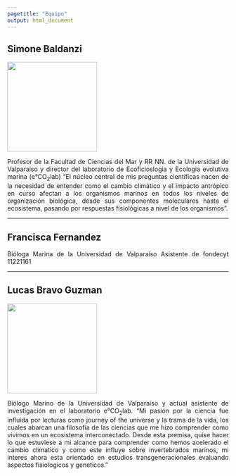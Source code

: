 ```yaml
---
pagetitle: "Equipo"
output: html_document
---
```


## Simone Baldanzi

![](images/simone.jpeg){width="5.4cm"}

::: {style="text-align: justify"}
Profesor de la Facultad de Ciencias del Mar y RR NN. de la Universidad
de Valparaiso y director del laboratorio de Ecoficioslogia y Ecologia
evolutiva marina (e°CO~2~lab) "El núcleo central de mis preguntas
científicas nacen de la necesidad de entender como el cambio climático y
el impacto antrópico en curso afectan a los organismos marinos en todos
los niveles de organización biológica, desde sus componentes moleculares
hasta el ecosistema, pasando por respuestas fisiológicas a nivel de los
organismos".
:::

------------------------------------------------------------------------

## Francisca Fernandez

::: {style="text-align: justify"}
Bióloga Marina de la Universidad de Valparaíso Asistente de fondecyt
11221161
:::

------------------------------------------------------------------------

## Lucas Bravo Guzman

![](images/lucas.jpg){width="5.4cm"}

::: {style="text-align: justify"}
Biólogo Marino de la Universidad de Valparaíso y actual asistente de
investigación en el laboratorio e°CO~2~lab. "Mi pasión por la ciencia
fue influida por lecturas como journey of the universe y la trama de la
vida, los cuales abarcan una filosofía de las ciencias que me hizo
comprender como vivimos en un ecosistema interconectado. Desde esta
premisa, quise hacer lo que estuviese a mi alcance para comprender como
hemos acelerado el cambio climatico y como este influye sobre
invertebrados marinos, mi interes ahora esta orientado en estudios
transgeneracionales evaluando aspectos fisiologicos y geneticos."
:::
